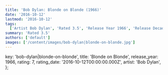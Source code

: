 ```yaml
---
title: 'Bob Dylan: Blonde on Blonde (1966)'
date: '2016-10-12'
lastmod: '2016-10-12'
tags:
  ['Artist Bob Dylan', 'Rated 3.5', 'Release Year 1966', 'Release Decade 1960']
summary: 'Rated 3.5'
authors: ['default']
images: ['/content/images/bob-dylan|blonde-on-blonde.jpg']
---
```


  key: 'bob-dylan|blonde-on-blonde',
  title: 'Blonde on Blonde',
  release_year: 1966,
  rating: 7,
  rating_date: '2016-10-12T00:00:00.000Z',
  artist: 'Bob Dylan',
};

<MusicRating data={data} />
